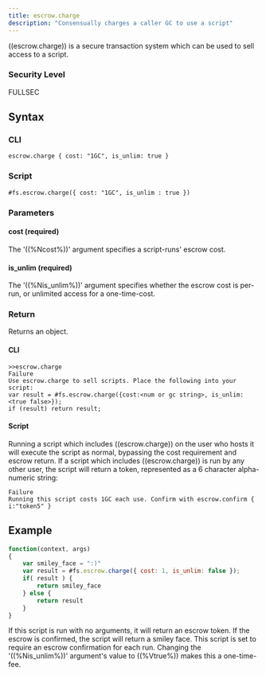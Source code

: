 ```yaml
---
title: escrow.charge
description: "Consensually charges a caller GC to use a script"
---
```


((escrow.charge)) is a secure transaction system which can be used to sell access to a script.

### Security Level

FULLSEC

## Syntax

### CLI

```
escrow.charge { cost: "1GC", is_unlim: true }
```

### Script

```
#fs.escrow.charge({ cost: "1GC", is_unlim : true })
```

### Parameters

#### cost (required)

The '((%Ncost%))' argument specifies a script-runs' escrow cost.

#### is_unlim (required)

The '((%Nis_unlim%))' argument specifies whether the escrow cost is per-run, or unlimited access for a one-time-cost.

### Return

Returns an object.

#### CLI

```
>>escrow.charge
Failure
Use escrow.charge to sell scripts. Place the following into your script:
var result = #fs.escrow.charge({cost:<num or gc string>, is_unlim:<true false>});
if (result) return result;
```

#### Script

Running a script which includes ((escrow.charge)) on the user who hosts it will execute the script as normal, bypassing the cost requirement and escrow return. If a script which includes ((escrow.charge)) is run by any other user, the script will return a token, represented as a 6 character alpha-numeric string:

```
Failure
Running this script costs 1GC each use. Confirm with escrow.confirm { i:"token5" }
```

## Example

```js
function(context, args)
{
	var smiley_face = ":)"
	var result = #fs.escrow.charge({ cost: 1, is_unlim: false });
	if( result ) {
		return smiley_face
	} else {
		return result
	}
}
```

If this script is run with no arguments, it will return an escrow token. If the escrow is confirmed, the script will return a smiley face. This script is set to require an escrow confirmation for each run. Changing the '((%Nis_unlim%))' argument's value to ((%Vtrue%)) makes this a one-time-fee.
